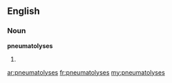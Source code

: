 ==English==
===Noun===
'''pneumatolyses'''
# {{plural of|[[pneumatolysis]]}}

[[ar:pneumatolyses]]
[[fr:pneumatolyses]]
[[my:pneumatolyses]]